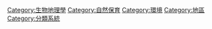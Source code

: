 {{Cat more}}

{{Commons cat|Ecoregions}}

<!--'''Ecoregions''' are defined by the [[World_Wide_Fund_for_Nature|World Wide Fund for Nature]] as "relatively large units of land or water containing a distinct assemblage of natural communities and [[species|species]], with boundaries that approximate the original extent of natural communities prior to major land-use change". -->

[[Category:生物地理學|Category:生物地理學]]
[[Category:自然保育|Category:自然保育]]
[[Category:環境|Category:環境]]
[[Category:地區|Category:地區]]
[[Category:分類系統|Category:分類系統]]